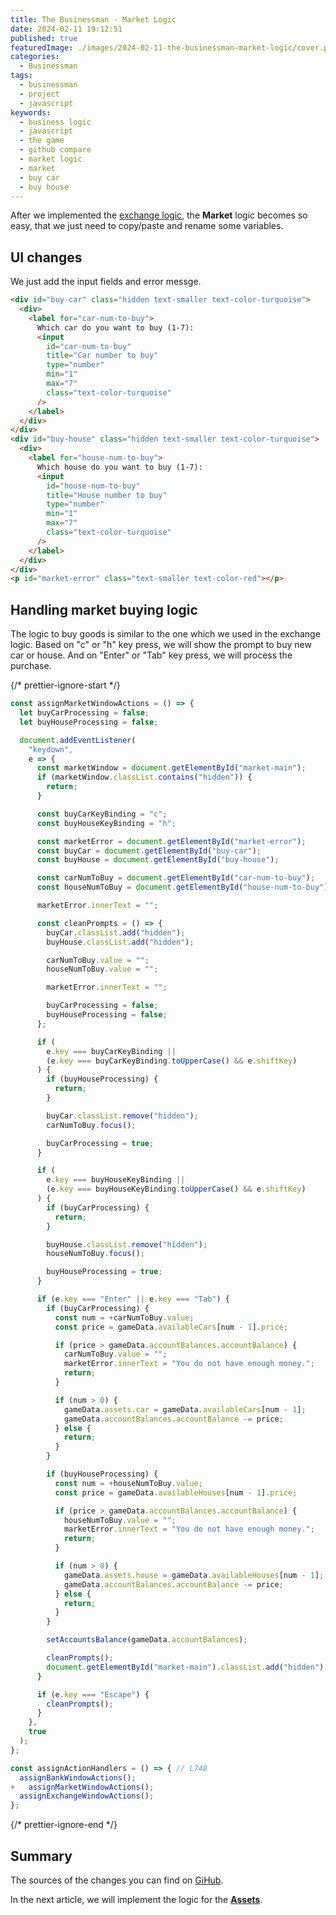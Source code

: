 ```yaml
---
title: The Businessman - Market Logic
date: 2024-02-11 19:12:51
published: true
featuredImage: ./images/2024-02-11-the-businessman-market-logic/cover.png
categories:
  - Businessman
tags:
  - businessman
  - project
  - javascript
keywords:
  - business logic
  - javascript
  - the game
  - github compare
  - market logic
  - market
  - buy car
  - buy house
---
```


After we implemented the [exchange logic](/articles/the-businessman-exchange-logic), the **Market** logic becomes so easy, that we just need to copy/paste and rename some variables.

## UI changes

We just add the input fields and error messge.

```html {numberLines: 253}
<div id="buy-car" class="hidden text-smaller text-color-turquoise">
  <div>
    <label for="car-num-to-buy">
      Which car do you want to buy (1-7):
      <input
        id="car-num-to-buy"
        title="Car number to buy"
        type="number"
        min="1"
        max="7"
        class="text-color-turquoise"
      />
    </label>
  </div>
</div>
<div id="buy-house" class="hidden text-smaller text-color-turquoise">
  <div>
    <label for="house-num-to-buy">
      Which house do you want to buy (1-7):
      <input
        id="house-num-to-buy"
        title="House number to buy"
        type="number"
        min="1"
        max="7"
        class="text-color-turquoise"
      />
    </label>
  </div>
</div>
<p id="market-error" class="text-smaller text-color-red"></p>
```

## Handling market buying logic

The logic to buy goods is similar to the one which we used in the exchange logic.
Based on "c" or "h" key press, we will show the prompt to buy new car or house.
And on "Enter" or "Tab" key press, we will process the purchase.

{/* prettier-ignore-start */}
```js {numberLines: 536, diff}
const assignMarketWindowActions = () => {
  let buyCarProcessing = false;
  let buyHouseProcessing = false;

  document.addEventListener(
    "keydown",
    e => {
      const marketWindow = document.getElementById("market-main");
      if (marketWindow.classList.contains("hidden")) {
        return;
      }

      const buyCarKeyBinding = "c";
      const buyHouseKeyBinding = "h";

      const marketError = document.getElementById("market-error");
      const buyCar = document.getElementById("buy-car");
      const buyHouse = document.getElementById("buy-house");

      const carNumToBuy = document.getElementById("car-num-to-buy");
      const houseNumToBuy = document.getElementById("house-num-to-buy");

      marketError.innerText = "";

      const cleanPrompts = () => {
        buyCar.classList.add("hidden");
        buyHouse.classList.add("hidden");

        carNumToBuy.value = "";
        houseNumToBuy.value = "";

        marketError.innerText = "";

        buyCarProcessing = false;
        buyHouseProcessing = false;
      };

      if (
        e.key === buyCarKeyBinding ||
        (e.key === buyCarKeyBinding.toUpperCase() && e.shiftKey)
      ) {
        if (buyHouseProcessing) {
          return;
        }

        buyCar.classList.remove("hidden");
        carNumToBuy.focus();

        buyCarProcessing = true;
      }

      if (
        e.key === buyHouseKeyBinding ||
        (e.key === buyHouseKeyBinding.toUpperCase() && e.shiftKey)
      ) {
        if (buyCarProcessing) {
          return;
        }

        buyHouse.classList.remove("hidden");
        houseNumToBuy.focus();

        buyHouseProcessing = true;
      }

      if (e.key === "Enter" || e.key === "Tab") {
        if (buyCarProcessing) {
          const num = +carNumToBuy.value;
          const price = gameData.availableCars[num - 1].price;

          if (price > gameData.accountBalances.accountBalance) {
            carNumToBuy.value = "";
            marketError.innerText = "You do not have enough money.";
            return;
          }

          if (num > 0) {
            gameData.assets.car = gameData.availableCars[num - 1];
            gameData.accountBalances.accountBalance -= price;
          } else {
            return;
          }
        }

        if (buyHouseProcessing) {
          const num = +houseNumToBuy.value;
          const price = gameData.availableHouses[num - 1].price;

          if (price > gameData.accountBalances.accountBalance) {
            houseNumToBuy.value = "";
            marketError.innerText = "You do not have enough money.";
            return;
          }

          if (num > 0) {
            gameData.assets.house = gameData.availableHouses[num - 1];
            gameData.accountBalances.accountBalance -= price;
          } else {
            return;
          }
        }

        setAccountsBalance(gameData.accountBalances);

        cleanPrompts();
        document.getElementById("market-main").classList.add("hidden");
      }

      if (e.key === "Escape") {
        cleanPrompts();
      }
    },
    true
  );
};

const assignActionHandlers = () => { // L748
  assignBankWindowActions();
+   assignMarketWindowActions();
  assignExchangeWindowActions();
};
```
{/* prettier-ignore-end */}

## Summary

The sources of the changes you can find on [GiHub](https://github.com/smykhailov/the-businessman/releases/tag/v0.14).

In the next article, we will implement the logic for the [**Assets**](/articles/the-businessman-assets-logic).
